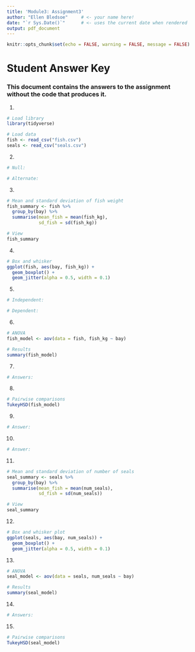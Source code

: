 ```yaml
---
title: 'Module3: Assignment3'
author: "Ellen Bledsoe"     # <- your name here!
date: "`r Sys.Date()`"      # <- uses the current date when rendered
output: pdf_document
---
```


```r
knitr::opts_chunk$set(echo = FALSE, warning = FALSE, message = FALSE)
```

# Student Answer Key

### This document contains the answers to the assignment without the code that produces it.

1.  

```r
# Load library
library(tidyverse)

# Load data
fish <- read_csv("fish.csv")
seals <- read_csv("seals.csv")
```

2.  

```r
# Null:

# Alternate:
```

3.  

```r
# Mean and standard deviation of fish weight
fish_summary <- fish %>% 
  group_by(bay) %>% 
  summarise(mean_fish = mean(fish_kg),
            sd_fish = sd(fish_kg))

# View
fish_summary
```

4.  

```r
# Box and whisker
ggplot(fish, aes(bay, fish_kg)) +
  geom_boxplot() +
  geom_jitter(alpha = 0.5, width = 0.1) 
```

5.  

```r
# Independent:

# Dependent:
```

6.  

```r
# ANOVA
fish_model <- aov(data = fish, fish_kg ~ bay)

# Results
summary(fish_model)
```

7.  

```r
# Answers:
```

8.  

```r
# Pairwise comparisons
TukeyHSD(fish_model)
```

9.  

```r
# Answer:
```

10. 

```r
# Answer:
```

11. 

```r
# Mean and standard deviation of number of seals
seal_summary <- seals %>% 
  group_by(bay) %>% 
  summarise(mean_fish = mean(num_seals),
            sd_fish = sd(num_seals))

# View
seal_summary
```

12. 

```r
# Box and whisker plot
ggplot(seals, aes(bay, num_seals)) +
  geom_boxplot() +
  geom_jitter(alpha = 0.5, width = 0.1) 
```

13. 

```r
# ANOVA
seal_model <- aov(data = seals, num_seals ~ bay)

# Results
summary(seal_model)
```

14. 

```r
# Answers:
```

15. 

```r
# Pairwise comparisons
TukeyHSD(seal_model)
```
